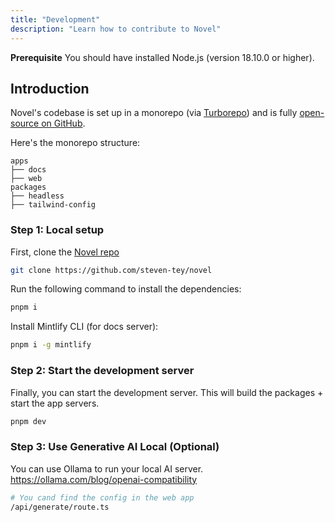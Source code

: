 ```yaml
---
title: "Development"
description: "Learn how to contribute to Novel"
---
```


<Info>**Prerequisite** You should have installed Node.js (version 18.10.0 or higher).</Info>

## Introduction

Novel's codebase is set up in a monorepo (via [Turborepo](https://turbo.build/repo)) and is fully [open-source on GitHub](https://github.com/steven-tey/novel).

Here's the monorepo structure:

```
apps
├── docs
├── web
packages
├── headless
├── tailwind-config
```

### Step 1: Local setup

First, clone the [Novel repo](https://dub.sh/github)

```bash
git clone https://github.com/steven-tey/novel
```

Run the following command to install the dependencies:

```bash
pnpm i
```

Install Mintlify CLI (for docs server):

```bash
pnpm i -g mintlify
```

### Step 2: Start the development server

Finally, you can start the development server. This will build the packages + start the app servers.

```bash
pnpm dev
```

### Step 3: Use Generative AI Local (Optional)

You can use Ollama to run your local AI server.\
https://ollama.com/blog/openai-compatibility

```bash
# You cand find the config in the web app
/api/generate/route.ts
```
